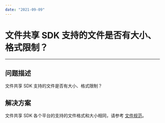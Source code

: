 ```yaml
---
date: "2021-09-09"
---
```

# 文件共享 SDK 支持的文件是否有大小、格式限制？
---

## 问题描述

文件共享 SDK 支持的文件是否有大小、格式限制？

## 解决方案

文件共享 SDK 各个平台的支持的文件格式和大小相同，请参考 [文件规范](https://doc-zh.zego.im/article/6554)。
